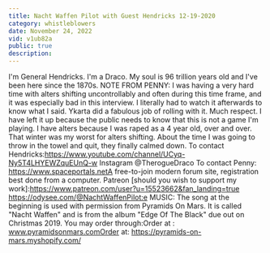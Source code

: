 ```yaml
---
title: Nacht Waffen Pilot with Guest Hendricks 12-19-2020
category: whistleblowers
date: November 24, 2022
vid: v1ub82a
public: true
description:
---
```

I'm General Hendricks. I'm a Draco. My soul is 96 trillion years old and I've been here since the 1870s.
NOTE FROM PENNY: I was having a very hard time with alters shifting uncontrollably and often during this time frame, and it was especially bad in this interview. I literally had to watch it afterwards to know what I said. Ykarta did a fabulous job of rolling with it. Much respect.
I have left it up because the public needs to know that this is not a game I'm playing. I have alters because I was raped as a 4 year old, over and over. That winter was my worst for alters shifting. About the time I was going to throw in the towel and quit, they finally calmed down.
To contact Hendricks:https://www.youtube.com/channel/UCyq-Ny5T4LHYEWZquEUnQ-w
Instagram @TherogueDraco
To contact Penny:
https://www.spaceportals.netA free-to-join modern forum site, registration best done from a computer.
Patreon [should you wish to support my work]:https://www.patreon.com/user?u=15523662&fan_landing=true
https://odysee.com/@NachtWaffenPilot:e
MUSIC:
The song at the beginning is used with permission from Pyramids On Mars.
It is called "Nacht Waffen" and is from the album "Edge Of The Black" due out on Christmas 2019.
You may order through:Order at : www.pyramidsonmars.comOrder at: https://pyramids-on-mars.myshopify.com/
